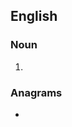 {{also|airlanes}}
==English==

===Noun===
{{head|en|noun plural form}}

# {{plural of|air lane|lang=en}}

===Anagrams===
* {{anagrams|en|a=aaeilnrs|Raelians|Raëlians|lanaries}}